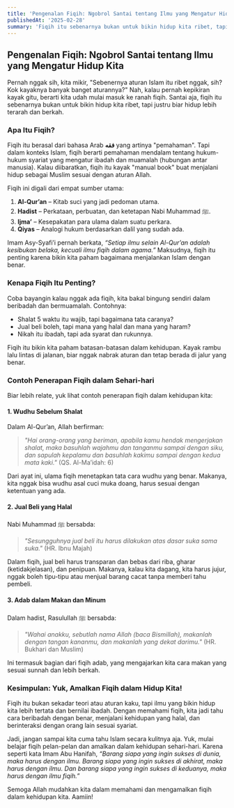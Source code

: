 ```yaml
---
title: 'Pengenalan Fiqih: Ngobrol Santai tentang Ilmu yang Mengatur Hidup Kita'
publishedAt: '2025-02-28'
summary: 'Fiqih itu sebenarnya bukan untuk bikin hidup kita ribet, tapi justru biar hidup lebih terarah dan berkah. Yuk, kita bahas dengan gaya santai!'
---
```


## Pengenalan Fiqih: Ngobrol Santai tentang Ilmu yang Mengatur Hidup Kita  

Pernah nggak sih, kita mikir, "Sebenernya aturan Islam itu ribet nggak, sih? Kok kayaknya banyak banget aturannya?" Nah, kalau pernah kepikiran kayak gitu, berarti kita udah mulai masuk ke ranah fiqih. Santai aja, fiqih itu sebenarnya bukan untuk bikin hidup kita ribet, tapi justru biar hidup lebih terarah dan berkah.  

### Apa Itu Fiqih?  
Fiqih itu berasal dari bahasa Arab **فقه** yang artinya "pemahaman". Tapi dalam konteks Islam, fiqih berarti pemahaman mendalam tentang hukum-hukum syariat yang mengatur ibadah dan muamalah (hubungan antar manusia). Kalau diibaratkan, fiqih itu kayak "manual book" buat menjalani hidup sebagai Muslim sesuai dengan aturan Allah.  

Fiqih ini digali dari empat sumber utama:  

1. **Al-Qur’an** – Kitab suci yang jadi pedoman utama.  
2. **Hadist** – Perkataan, perbuatan, dan ketetapan Nabi Muhammad ﷺ.  
3. **Ijma’** – Kesepakatan para ulama dalam suatu perkara.  
4. **Qiyas** – Analogi hukum berdasarkan dalil yang sudah ada.  

Imam Asy-Syafi’i pernah berkata, *“Setiap ilmu selain Al-Qur’an adalah kesibukan belaka, kecuali ilmu fiqih dalam agama.”* Maksudnya, fiqih itu penting karena bikin kita paham bagaimana menjalankan Islam dengan benar.  

### Kenapa Fiqih Itu Penting?  
Coba bayangin kalau nggak ada fiqih, kita bakal bingung sendiri dalam beribadah dan bermuamalah. Contohnya:  

- Shalat 5 waktu itu wajib, tapi bagaimana tata caranya?  
- Jual beli boleh, tapi mana yang halal dan mana yang haram?  
- Nikah itu ibadah, tapi ada syarat dan rukunnya.  

Fiqih itu bikin kita paham batasan-batasan dalam kehidupan. Kayak rambu lalu lintas di jalanan, biar nggak nabrak aturan dan tetap berada di jalur yang benar.  

### Contoh Penerapan Fiqih dalam Sehari-hari  
Biar lebih relate, yuk lihat contoh penerapan fiqih dalam kehidupan kita:  

#### 1. Wudhu Sebelum Shalat  
Dalam Al-Qur’an, Allah berfirman:  

> *"Hai orang-orang yang beriman, apabila kamu hendak mengerjakan shalat, maka basuhlah wajahmu dan tanganmu sampai dengan siku, dan sapulah kepalamu dan basuhlah kakimu sampai dengan kedua mata kaki."* (QS. Al-Ma’idah: 6)  

Dari ayat ini, ulama fiqih menetapkan tata cara wudhu yang benar. Makanya, kita nggak bisa wudhu asal cuci muka doang, harus sesuai dengan ketentuan yang ada.  

#### 2. Jual Beli yang Halal  
Nabi Muhammad ﷺ bersabda:  

> *"Sesungguhnya jual beli itu harus dilakukan atas dasar suka sama suka."* (HR. Ibnu Majah)  

Dalam fiqih, jual beli harus transparan dan bebas dari riba, gharar (ketidakjelasan), dan penipuan. Makanya, kalau kita dagang, kita harus jujur, nggak boleh tipu-tipu atau menjual barang cacat tanpa memberi tahu pembeli.  

#### 3. Adab dalam Makan dan Minum  
Dalam hadist, Rasulullah ﷺ bersabda:  

> *"Wahai anakku, sebutlah nama Allah (baca Bismillah), makanlah dengan tangan kananmu, dan makanlah yang dekat darimu."* (HR. Bukhari dan Muslim)  

Ini termasuk bagian dari fiqih adab, yang mengajarkan kita cara makan yang sesuai sunnah dan lebih berkah.  

### Kesimpulan: Yuk, Amalkan Fiqih dalam Hidup Kita!  
Fiqih itu bukan sekadar teori atau aturan kaku, tapi ilmu yang bikin hidup kita lebih tertata dan bernilai ibadah. Dengan memahami fiqih, kita jadi tahu cara beribadah dengan benar, menjalani kehidupan yang halal, dan berinteraksi dengan orang lain sesuai syariat.  

Jadi, jangan sampai kita cuma tahu Islam secara kulitnya aja. Yuk, mulai belajar fiqih pelan-pelan dan amalkan dalam kehidupan sehari-hari. Karena seperti kata Imam Abu Hanifah, *“Barang siapa yang ingin sukses di dunia, maka harus dengan ilmu. Barang siapa yang ingin sukses di akhirat, maka harus dengan ilmu. Dan barang siapa yang ingin sukses di keduanya, maka harus dengan ilmu fiqih.”*  

Semoga Allah mudahkan kita dalam memahami dan mengamalkan fiqih dalam kehidupan kita. Aamiin!